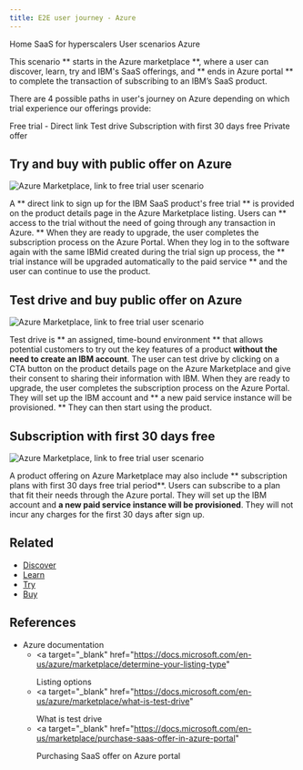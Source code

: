 ```yaml
---
title: E2E user journey - Azure
---
```



<Breadcrumb>
  <BreadcrumbItem href="https://pages.github.ibm.com/cdai-design/pal/">
    Home
  </BreadcrumbItem>
  <BreadcrumbItem href="https://pages.github.ibm.com/cdai-design/pal/saas-for-hyperscalers/overview">
    SaaS for hyperscalers
  </BreadcrumbItem>
  <BreadcrumbItem href="https://pages.github.ibm.com/cdai-design/pal/saas-for-hyperscalers/user-scenarios">
    User scenarios
  </BreadcrumbItem>
  <BreadcrumbItem
    isCurrentPage
    href="https://pages.github.ibm.com/cdai-design/pal/saas-for-hyperscalers/user-scenarios/transact-upgrade-azure"
  >
    Azure
  </BreadcrumbItem>
</Breadcrumb>

<PageDescription>

This scenario ** starts in the Azure marketplace **, where a user can discover, learn, try and IBM's SaaS offerings, and ** ends in Azure portal ** to complete the transaction of subscribing to an IBM’s SaaS product.

</PageDescription>

There are 4 possible paths in user's journey on Azure depending on which trial experience our offerings provide:

<AnchorLinks>
  <AnchorLink>Free trial - Direct link</AnchorLink>
  <AnchorLink>Test drive</AnchorLink>
  <AnchorLink>Subscription with first 30 days free</AnchorLink>
  <AnchorLink>Private offer</AnchorLink>
</AnchorLinks>

## Try and buy with public offer on Azure

<Row>
  <Column colMd={8} colLg={10}>

![Azure Marketplace, link to free trial user scenario](/images/E2EFlow-trial.png)

  </Column>
</Row>

A ** direct link to sign up for the IBM SaaS product's free trial ** is provided on the product details page in the Azure Marketplace listing. Users can ** access to the trial without the need of going through any transaction in Azure. ** When they are ready to upgrade, the user completes the subscription process on the Azure Portal. When they log in to the software again with the same IBMid created during the trial sign up process, the ** trial instance will be upgraded automatically to the paid service ** and the user can continue to use the product.

<CardGroup>
  <MiniCard
    title="Click through prototype"
    href="https://www.figma.com/proto/SlZ7TK2mTzNLIHZB2dGXRF/MCSP-Onboarding-Design-Guide?page-id=94%3A347063&node-id=208-354533&viewport=216%2C709%2C0.03&scaling=scale-down&starting-point-node-id=208%3A354533&show-proto-sidebar=1"
    actionIcon="launch"
  ></MiniCard>
  <MiniCard
    title="Figma design template"
    href="https://www.figma.com/file/SlZ7TK2mTzNLIHZB2dGXRF/MCSP-Onboarding-Design-Guide?node-id=208%3A354533&t=HclJNZcaoXiK9HbK-1"
    actionIcon="launch"
  ></MiniCard>
</CardGroup>

## Test drive and buy public offer on Azure

<Row>
  <Column colMd={8} colLg={10}>

![Azure Marketplace, link to free trial user scenario](/images/E2EFlow-testdrive.png)

  </Column>
</Row>

Test drive is ** an assigned, time-bound environment ** that allows potential customers to try out the key features of a product **without the need to create an IBM account**. The user can test drive by clicking on a CTA button on the product details page on the Azure Marketplace and give their consent to sharing their information with IBM. When they are ready to upgrade, the user completes the subscription process on the Azure Portal. They will set up the IBM account and ** a new paid service instance will be provisioned. ** They can then start using the product.

<CardGroup>
  <MiniCard
    title="Click through prototype"
    href="https://www.figma.com/proto/SlZ7TK2mTzNLIHZB2dGXRF/MCSP-Onboarding-Design-Guide?page-id=94%3A347063&node-id=2204-469334&viewport=216%2C709%2C0.03&scaling=scale-down&starting-point-node-id=2204%3A469334&show-proto-sidebar=1"
    actionIcon="launch"
  ></MiniCard>
  <MiniCard
    title="Figma design template"
    href="https://www.figma.com/file/SlZ7TK2mTzNLIHZB2dGXRF/MCSP-Onboarding-Design-Guide?node-id=2204%3A469334&t=HclJNZcaoXiK9HbK-1"
    actionIcon="launch"
  ></MiniCard>
</CardGroup>

## Subscription with first 30 days free

<Row>
  <Column colMd={8} colLg={10}>

![Azure Marketplace, link to free trial user scenario](/images/E2EFlow-30daysfree.png)

 </Column>
</Row>

A product offering on Azure Marketplace may also include ** subscription plans with first 30 days free trial period**. Users can subscribe to a plan that fit their needs through the Azure portal. They will set up the IBM account and **a new paid service instance will be provisioned**. They will not incur any charges for the first 30 days after sign up.

<CardGroup>
  <MiniCard
    title="Click through prototype"
    href="https://www.figma.com/proto/SlZ7TK2mTzNLIHZB2dGXRF/MCSP-Onboarding-Design-Guide?page-id=94%3A347063&node-id=2267-524626&viewport=216%2C709%2C0.03&scaling=scale-down&starting-point-node-id=2267%3A524626&show-proto-sidebar=1"
    actionIcon="launch"
  ></MiniCard>
  <MiniCard
    title="Figma design template"
    href="https://www.figma.com/file/SlZ7TK2mTzNLIHZB2dGXRF/MCSP-Onboarding-Design-Guide?node-id=2267%3A524626&t=HclJNZcaoXiK9HbK-1"
    actionIcon="launch"
  ></MiniCard>
</CardGroup>

## Related

- [Discover](https://pages.github.ibm.com/cdai-design/pal/saas-for-hyperscalers/discover)
- [Learn](https://pages.github.ibm.com/cdai-design/pal/saas-for-hyperscalers/learn)
- [Try](https://pages.github.ibm.com/cdai-design/pal/saas-for-hyperscalers/try)
- [Buy](https://pages.github.ibm.com/cdai-design/pal/saas-for-hyperscalers/buy)

## References

- Azure documentation
  - <a
      target="_blank"
      href="https://docs.microsoft.com/en-us/azure/marketplace/determine-your-listing-type"
    >
      Listing options
    </a>
  - <a
      target="_blank"
      href="https://docs.microsoft.com/en-us/azure/marketplace/what-is-test-drive"
    >
      What is test drive
    </a>
  - <a
      target="_blank"
      href="https://docs.microsoft.com/en-us/marketplace/purchase-saas-offer-in-azure-portal"
    >
      Purchasing SaaS offer on Azure portal
    </a>
